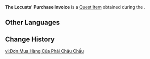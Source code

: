 {{Item Infobox
|id           = 121013
|image        = Item The Locusts' Purchase Invoice.png
|type         = Quest Items
|description  = Amidst these items, only the reason for and quantity of the Loach Pearl purchase seems out of place.
|source1      = [[The Case of the Crafting Bench]]
}}
'''The Locusts' Purchase Invoice''' is a [[Quest Item]] obtained during the {{Quest|The Case of the Crafting Bench}}.

==Other Languages==
{{Other Languages|default_hidden=1
|en      = The Locusts' Purchase Invoice
|zhs     = 蚱蜢派的采买清单
|zhs_rm  = 
|zht     = 蚱蜢派的採買清單
|zht_rm  = 
|ja      = バッタ派の購入明細
|ja_rm   = Batta-ha no Kounyuu Meisai
|ko      = 메뚜기파의 구매 목록
|es      = Lista de compra de Los Saltamontes
|fr      = Facture d'achat des Sauterelles
|ru      = Накладная фракции «Кузнечики»
|th      = รายการสั่งซื้อของฝ่ายตั๊กแตน
|th_rm   = 
|vi      = Đơn Mua Hàng Của Phái Châu Chấu
|de      = Einkaufsliste der Heuschrecken-Fraktion
|id      = Bon Pembelian Belalang Pelahap
|pt      = Nota Fiscal de Compras dos Gafanhotos
|tr      = Çekirgelerin Alışveriş Faturası
|it      = Fattura di acquisto delle Locuste
}}

==Change History==
{{Change History|5.0}}

[[vi:Đơn Mua Hàng Của Phái Châu Chấu]]
